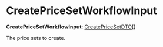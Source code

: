 
# CreatePriceSetWorkflowInput

 **CreatePriceSetWorkflowInput**: [CreatePriceSetDTO](../../../pricing/interfaces/pricing.CreatePriceSetDTO/page.mdx)[]

The price sets to create.
